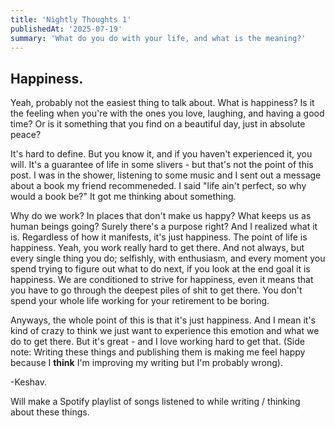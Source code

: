 ```yaml
---
title: 'Nightly Thoughts 1'
publishedAt: '2025-07-19'
summary: 'What do you do with your life, and what is the meaning?'
---
```


## Happiness.

Yeah, probably not the easiest thing to talk about. What is happiness? Is it the feeling when you're with the ones you love, laughing, and having a good time? Or is it something that you find on a beautiful day, just in absolute peace?

It's hard to define. But you know it, and if you haven't experienced it, you will. It's a guarantee of life in some slivers - but that's not the point of this post. I was in the shower, listening to some music and I sent out a message about a book my friend recommeneded. I said "life ain't perfect, so why would a book be?" It got me thinking about something.

Why do we work? In places that don't make us happy? What keeps us as human beings going? 
Surely there's a purpose right? And I realized what it is. Regardless of how it manifests, it's just happiness. The point of life is happiness. Yeah, you work really hard to get there. And not always, but every single thing you do; selfishly, with enthusiasm, and every moment you spend trying to figure out what to do next, if you look at the end goal it is happiness. We are conditioned to strive for happiness, even it means that you have to go through the deepest piles of shit to get there. 
You don't spend your whole life working for your retirement to be boring.

Anyways, the whole point of this is that it's just happiness. 
And I mean it's kind of crazy to think we just want to experience this emotion and what we do to get there. But it's great - and I love working hard to get that. 
(Side note: Writing these things and publishing them is making me feel happy because I **think** I'm improving my writing but I'm probably wrong).

-Keshav.

Will make a Spotify playlist of songs listened to while writing / thinking about these things.
